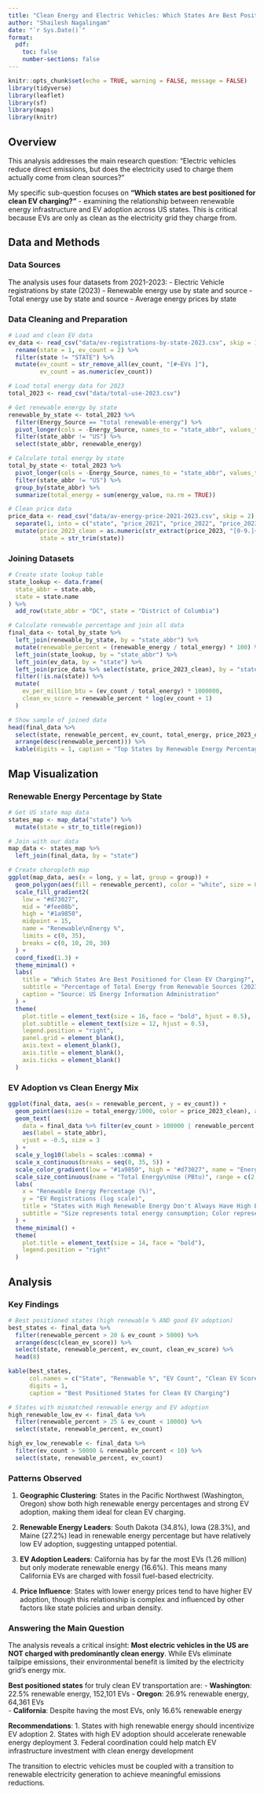 ```yaml
---
title: "Clean Energy and Electric Vehicles: Which States Are Best Positioned for Clean EV Charging?"
author: "Shailesh Nagalingam"
date: "`r Sys.Date()`"
format: 
  pdf:
    toc: false
    number-sections: false
---
```

```r
knitr::opts_chunk$set(echo = TRUE, warning = FALSE, message = FALSE)
library(tidyverse)
library(leaflet)
library(sf)
library(maps)
library(knitr)
```

## Overview

This analysis addresses the main research question: "Electric vehicles reduce direct emissions, but does the electricity used to charge them actually come from clean sources?" 

My specific sub-question focuses on **"Which states are best positioned for clean EV charging?"** - examining the relationship between renewable energy infrastructure and EV adoption across US states. This is critical because EVs are only as clean as the electricity grid they charge from.

## Data and Methods

### Data Sources
The analysis uses four datasets from 2021-2023:
- Electric Vehicle registrations by state (2023)
- Renewable energy use by state and source
- Total energy use by state and source
- Average energy prices by state

### Data Cleaning and Preparation
```r
# Load and clean EV data
ev_data <- read_csv("data/ev-registrations-by-state-2023.csv", skip = 1) %>%
  rename(state = 1, ev_count = 2) %>%
  filter(state != "STATE") %>%
  mutate(ev_count = str_remove_all(ev_count, "[#~EVs ]"),
         ev_count = as.numeric(ev_count))

# Load total energy data for 2023
total_2023 <- read_csv("data/total-use-2023.csv")

# Get renewable energy by state
renewable_by_state <- total_2023 %>%
  filter(Energy_Source == "total renewable-energy") %>%
  pivot_longer(cols = -Energy_Source, names_to = "state_abbr", values_to = "renewable_energy") %>%
  filter(state_abbr != "US") %>%
  select(state_abbr, renewable_energy)

# Calculate total energy by state
total_by_state <- total_2023 %>%
  pivot_longer(cols = -Energy_Source, names_to = "state_abbr", values_to = "energy_value") %>%
  filter(state_abbr != "US") %>%
  group_by(state_abbr) %>%
  summarize(total_energy = sum(energy_value, na.rm = TRUE))

# Clean price data
price_data <- read_csv("data/av-energy-price-2021-2023.csv", skip = 2) %>%
  separate(1, into = c("state", "price_2021", "price_2022", "price_2023"), sep = ",") %>%
  mutate(price_2023_clean = as.numeric(str_extract(price_2023, "[0-9.]+")),
         state = str_trim(state))
```

### Joining Datasets
```r
# Create state lookup table
state_lookup <- data.frame(
  state_abbr = state.abb,
  state = state.name
) %>%
  add_row(state_abbr = "DC", state = "District of Columbia")

# Calculate renewable percentage and join all data
final_data <- total_by_state %>%
  left_join(renewable_by_state, by = "state_abbr") %>%
  mutate(renewable_percent = (renewable_energy / total_energy) * 100) %>%
  left_join(state_lookup, by = "state_abbr") %>%
  left_join(ev_data, by = "state") %>%
  left_join(price_data %>% select(state, price_2023_clean), by = "state") %>%
  filter(!is.na(state)) %>%
  mutate(
    ev_per_million_btu = (ev_count / total_energy) * 1000000,
    clean_ev_score = renewable_percent * log(ev_count + 1)
  )

# Show sample of joined data
head(final_data %>% 
  select(state, renewable_percent, ev_count, total_energy, price_2023_clean) %>%
  arrange(desc(renewable_percent))) %>%
  kable(digits = 1, caption = "Top States by Renewable Energy Percentage")
```

## Map Visualization

### Renewable Energy Percentage by State
```r
# Get US state map data
states_map <- map_data("state") %>%
  mutate(state = str_to_title(region))

# Join with our data
map_data <- states_map %>%
  left_join(final_data, by = "state")

# Create choropleth map
ggplot(map_data, aes(x = long, y = lat, group = group)) +
  geom_polygon(aes(fill = renewable_percent), color = "white", size = 0.2) +
  scale_fill_gradient2(
    low = "#d73027",
    mid = "#fee08b", 
    high = "#1a9850",
    midpoint = 15,
    name = "Renewable\nEnergy %",
    limits = c(0, 35),
    breaks = c(0, 10, 20, 30)
  ) +
  coord_fixed(1.3) +
  theme_minimal() +
  labs(
    title = "Which States Are Best Positioned for Clean EV Charging?",
    subtitle = "Percentage of Total Energy from Renewable Sources (2023)",
    caption = "Source: US Energy Information Administration"
  ) +
  theme(
    plot.title = element_text(size = 16, face = "bold", hjust = 0.5),
    plot.subtitle = element_text(size = 12, hjust = 0.5),
    legend.position = "right",
    panel.grid = element_blank(),
    axis.text = element_blank(),
    axis.title = element_blank(),
    axis.ticks = element_blank()
  )
```

### EV Adoption vs Clean Energy Mix
```r
ggplot(final_data, aes(x = renewable_percent, y = ev_count)) +
  geom_point(aes(size = total_energy/1000, color = price_2023_clean), alpha = 0.7) +
  geom_text(
    data = final_data %>% filter(ev_count > 100000 | renewable_percent > 25),
    aes(label = state_abbr),
    vjust = -0.5, size = 3
  ) +
  scale_y_log10(labels = scales::comma) +
  scale_x_continuous(breaks = seq(0, 35, 5)) +
  scale_color_gradient(low = "#1a9850", high = "#d73027", name = "Energy Price\n($/MMBtu)") +
  scale_size_continuous(name = "Total Energy\nUse (PBtu)", range = c(2, 12)) +
  labs(
    x = "Renewable Energy Percentage (%)",
    y = "EV Registrations (log scale)",
    title = "States with High Renewable Energy Don't Always Have High EV Adoption",
    subtitle = "Size represents total energy consumption; Color represents energy price"
  ) +
  theme_minimal() +
  theme(
    plot.title = element_text(size = 14, face = "bold"),
    legend.position = "right"
  )
```

## Analysis

### Key Findings
```r
# Best positioned states (high renewable % AND good EV adoption)
best_states <- final_data %>%
  filter(renewable_percent > 20 & ev_count > 5000) %>%
  arrange(desc(clean_ev_score)) %>%
  select(state, renewable_percent, ev_count, clean_ev_score) %>%
  head(8)

kable(best_states, 
      col.names = c("State", "Renewable %", "EV Count", "Clean EV Score"),
      digits = 1,
      caption = "Best Positioned States for Clean EV Charging")

# States with mismatched renewable energy and EV adoption
high_renewable_low_ev <- final_data %>%
  filter(renewable_percent > 25 & ev_count < 10000) %>%
  select(state, renewable_percent, ev_count)

high_ev_low_renewable <- final_data %>%
  filter(ev_count > 50000 & renewable_percent < 10) %>%
  select(state, renewable_percent, ev_count)
```

### Patterns Observed

1. **Geographic Clustering**: States in the Pacific Northwest (Washington, Oregon) show both high renewable energy percentages and strong EV adoption, making them ideal for clean EV charging.

2. **Renewable Energy Leaders**: South Dakota (34.8%), Iowa (28.3%), and Maine (27.2%) lead in renewable energy percentage but have relatively low EV adoption, suggesting untapped potential.

3. **EV Adoption Leaders**: California has by far the most EVs (1.26 million) but only moderate renewable energy (16.6%). This means many California EVs are charged with fossil fuel-based electricity.

4. **Price Influence**: States with lower energy prices tend to have higher EV adoption, though this relationship is complex and influenced by other factors like state policies and urban density.

### Answering the Main Question

The analysis reveals a critical insight: **Most electric vehicles in the US are NOT charged with predominantly clean energy**. While EVs eliminate tailpipe emissions, their environmental benefit is limited by the electricity grid's energy mix.

**Best positioned states** for truly clean EV transportation are:
- **Washington**: 22.5% renewable energy, 152,101 EVs
- **Oregon**: 26.9% renewable energy, 64,361 EVs  
- **California**: Despite having the most EVs, only 16.6% renewable energy

**Recommendations**:
1. States with high renewable energy should incentivize EV adoption
2. States with high EV adoption should accelerate renewable energy deployment
3. Federal coordination could help match EV infrastructure investment with clean energy development

The transition to electric vehicles must be coupled with a transition to renewable electricity generation to achieve meaningful emissions reductions.
